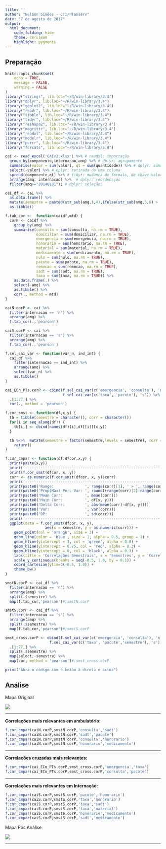 ```yaml
---
title: ''
author: "Nelson Simões - CTI/Planserv"
date: "7 de agosto de 2017"
output:
  html_document:
    code_folding: hide
    theme: cerulean
    highlight: pygments
---
```


## Preparação

```r
knitr::opts_chunk$set(
	echo = TRUE,
	message = FALSE,
	warning = FALSE
)
library("stringr", lib.loc="~/R/win-library/3.4")
library("dplyr", lib.loc="~/R/win-library/3.4")
library("ggplot2", lib.loc="~/R/win-library/3.4")
library("readr", lib.loc="~/R/win-library/3.4")
library("tibble", lib.loc="~/R/win-library/3.4")
library("tidyr", lib.loc="~/R/win-library/3.4")
library("reshape2", lib.loc="~/R/win-library/3.4")
library("magrittr", lib.loc="~/R/win-library/3.4")
library("readxl", lib.loc="~/R/win-library/3.4")
library("modelr", lib.loc="~/R/win-library/3.4")
library("purrr", lib.loc="~/R/win-library/3.4")
library("forcats", lib.loc="~/R/win-library/3.4")

cai <- read_excel('CAIv2.xlsx') %>% # readxl: importação
  group_by(componente,internacao,amq) %>% # dplyr: agrupamento
  summarise(valor = sum(valor), qt = sum(quantidade)) %>% # dplyr: sumarização
  select(-valor) %>% # dplyr: retirada de uma coluna
  spread(componente,qt) %>% # tidyr: mudança de formato, de chave-valor para colunas
  arrange(amq, internacao) %>%  # dplyr: reordenação
  filter(amq>="20140101"); # dplyr: seleção;

cai_df <- cai %>% 
  as.data.frame() %>% 
  mutate(semestre = paste0(str_sub(amq,1,4),ifelse(str_sub(amq,5,6) > '06','02','01'))) %>% 
  as.tibble()

f.tab_cor <-  function(caidf,mtd) {
  corP <- caidf %>%  
    group_by(amq) %>% 
    summarise(consulta = sum(consulta, na.rm = TRUE), 
              domiciliar = sum(domiciliar, na.rm = TRUE), 
              emergencia = sum(emergencia, na.rm = TRUE), 
              honorario = sum(honorario, na.rm = TRUE), 
              material = sum(material, na.rm = TRUE), 
              medicamento = sum(medicamento, na.rm = TRUE), 
              nulo = sum(nulo, na.rm = TRUE), 
              pacote = sum(pacote, na.rm = TRUE), 
              remocao = sum(remocao, na.rm = TRUE), 
              sadt = sum(sadt, na.rm = TRUE), 
              taxa = sum(taxa, na.rm = TRUE)) %>% 
    as.data.frame(.) %>%
    select(-amq) %>% 
    as.tibble() %>% 
    cor(., method = mtd)
}

caiN.corP <- cai %>%
  filter(internacao == 'n') %>% 
  arrange(amq) %>%
  f.tab_cor(.,'pearson')

caiS.corP <- cai %>%
  filter(internacao == 's') %>% 
  arrange(amq) %>% 
  f.tab_cor(.,'pearson')

f.sel_cai_var <- function(var_n, ind_int) {
  cai_df %>%
    filter(internacao == ind_int) %>% 
    arrange(amq) %>% 
    select(var_n) %>% 
    as.tibble()  
}

cai_ECn_PTs.corP <- cbind(f.sel_cai_var(c('emergencia', 'consulta'), 'n'),
                          f.sel_cai_var(c('taxa', 'pacote'), 's')) %>% 
  .[1:77,] %>% 
  cor(., method = 'pearson')

f.cor_smst <- function(df,x,y) {
  tb = tibble(semestre = character(), corr = character())
  for(i in seq_along(df)) {
    tb[i,] <- cbind(names(df)[i],df[[i]][x,y])
  }

  tb %<>%  mutate(semestre = factor(semestre,levels = semestre), corr = as.double(corr)) %>% 
    return()
}

f.cor_cmpar <- function(df,dfcor,x,y) {
  print(paste(x,y))
  print('-------------------------------------------------------------')  
  print(f.cor_smst(dfcor, x, y))
  corr <- as.numeric(f.cor_smst(dfcor, x, y)$corr)
  print('-------------------------------------------------------------')
  print(paste0('Range:              ', range(corr)[1], ' > ', range(corr)[2]))
  print(paste0('Prop(Max) Perc Var: ', round((range(corr)[2]-range(corr)[1])/range(corr)[2],4)*100))
  print(paste0('Mean Corr:          ', mean(corr)))
  print(paste0('Main Corr:          ', df[x, y]))
  print(paste0('Delta Corr:         ', abs(mean(corr)-df[x, y])))
  print(paste0('Var:                ', var(corr)))
  print(paste0('DP:                 ', sd(corr)))
  print('-------------------------------------------------------------')  
  ggplot(data = f.cor_smst(dfcor, x, y),
                  aes(x = semestre, y = as.numeric(corr))) +
    geom_point(col = 'orange', size = 3) +
    geom_line(color = 'blue', size = 1, alpha = 0.5, group = 1) +
    geom_hline(yintercept = 1, col = 'green', alpha = 0.8) +
    geom_hline(yintercept = 0.75, col = 'red', alpha = 0.3) +    
    geom_hline(yintercept = 0, col = 'black', alpha = 0.3) + 
    labs(title = 'Correlações Semestrais', x = 'Semestres', y = 'Correlação') + 
    scale_y_continuous(breaks = seq(-0.5, 1.0, by = 0.1)) +
    coord_cartesian(ylim=c(-0.5, 1.0)) +
    theme_bw()  
}

smstN.corP <- cai_df %>% 
  filter(internacao == 'n') %>% 
  arrange(amq) %>%  
  split(.$semestre) %>% 
  map(f.tab_cor,'pearson')#;smstN.corP

smstS.corP <- cai_df %>% 
  filter(internacao == 's') %>% 
  arrange(amq) %>%  
  split(.$semestre) %>% 
  map(f.tab_cor,'pearson')#;smstS.corP

smst_cross.corP <- cbind(f.sel_cai_var(c('emergencia', 'consulta'), 'n'),
                    f.sel_cai_var(c('taxa', 'pacote','semestre'), 's')) %>%   
  .[1:77,] %>% 
  split(.$semestre) %>%
  map(select,-semestre) %>%
  map(cor, method = 'pearson')#;smst_cross.corP

print("Abra o código com o botão à direta e acima")

```

## Análise

Mapa Original

![](mapa.png)

---

**Correlações mais relevantes em ambulatório:**
```r
f.cor_cmpar(caiN.corP,smstN.corP,'consulta','sadt')
f.cor_cmpar(caiN.corP,smstN.corP,'sadt','pacote')
f.cor_cmpar(caiN.corP,smstN.corP,'consulta','honorario')
f.cor_cmpar(caiN.corP,smstN.corP,'honorario','medicamento')
```

---

**Correlações cruzadas mais relevantes:**
```r
f.cor_cmpar(cai_ECn_PTs.corP,smst_cross.corP,'emergencia','taxa')
f.cor_cmpar(cai_ECn_PTs.corP,smst_cross.corP,'consulta','pacote')
```

---

**Correlações mais relevantes em Internação:**
```r
f.cor_cmpar(caiS.corP,smstS.corP,'pacote','honorario')
f.cor_cmpar(caiS.corP,smstS.corP,'taxa','honorario')
f.cor_cmpar(caiS.corP,smstS.corP,'taxa','sadt')
f.cor_cmpar(caiS.corP,smstS.corP,'taxa','material')
f.cor_cmpar(caiS.corP,smstS.corP,'honorario','medicamento')
f.cor_cmpar(caiS.corP,smstS.corP,'sadt','medicamento')
```

Mapa Pós Análise

![](mapa_pas.png)

---
